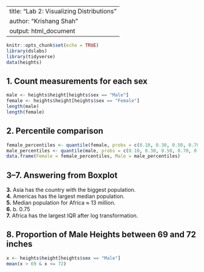 
---
title: "Lab 2: Visualizing Distributions"
author: "Krishang Shah"
output: html_document
---

```r
knitr::opts_chunk$set(echo = TRUE)
library(dslabs)
library(tidyverse)
data(heights)
```

## 1. Count measurements for each sex

```r
male <- heights$height[heights$sex == "Male"]
female <- heights$height[heights$sex == "Female"]
length(male)
length(female)
```

## 2. Percentile comparison

```r
female_percentiles <- quantile(female, probs = c(0.10, 0.30, 0.50, 0.70, 0.90))
male_percentiles <- quantile(male, probs = c(0.10, 0.30, 0.50, 0.70, 0.90))
data.frame(Female = female_percentiles, Male = male_percentiles)
```

## 3–7. Answering from Boxplot

**3.** Asia has the country with the biggest population.  
**4.** Americas has the largest median population.  
**5.** Median population for Africa ≈ 13 million.  
**6.** b. 0.75  
**7.** Africa has the largest IQR after log transformation.

## 8. Proportion of Male Heights between 69 and 72 inches

```r
x <- heights$height[heights$sex == "Male"]
mean(x > 69 & x <= 72)
```
